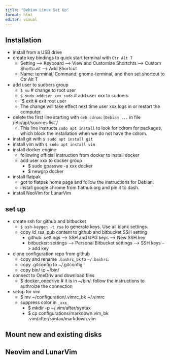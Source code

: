 ```yaml
---
title: "Debian Linux Set Up"
format: html
editor: visual
---
```


## Installation

- install from a USB drive
- create key bindings to quick start terminal with `Ctr Alt T`
  - Setting --> Keyboard --> View and Customize Shortchts --> Custom Shortcust --> Add Shortcut
  - Name: terminal, Command: gnome-terminal,  and then set shortcut to Ctr Alt T
- add user to sudoers group
  - `$ su`  # change to root user
  - `$ sudo adduser xxx sudo`  # add user xxx to sudoers
  - `$ exit  # exit root user
  - The change will take effect next time user xxx logs in or restart the computer.
- delete the first line starting with `deb cdrom:[Debian ...` in file /etc/apt/sources.list`/
  - This line instructs `sudo apt install` to look for cdrom for packages, which block the installation when we do not have the cdrom.
- install git with `$ sudo apt install git`
- install vim with `$ sudo apt install vim`
- install docker engine
    - following official instruction from docker to install docker
    - add user xxx to docker group
      - $ sudo gpasswe -a xxx docker
      - $ newgrp docker
- install flatpak
    - got to flatpak home page and follow the instructions for Debian.
    - install google chrome from flathub.org and pin it to dash.
- install NeoVim for LunarVim


## set up

- create ssh for github and bitbucket
    - `$ ssh-keygen -t rsa` to generate keys. Use all blank settings.
    - copy id_rsa_pub content to github and bitbucket SSH setting
      - github: settings --> SSH and GPG keys --> New SSH key
      - bitbucker: settings --> Personal Bitbucket settings --> SSH keys --> add key
- clone configuration repo from github
  - copy and rename `.bashrc_bk` to `~/.bashrc`.
  - copy .gitconfig to ~/.gitconfig
  - copy bin/ to ~/bin/

- connect to OneDriv and download files
  - $ docker_onedrive  # it is in ~/bin/. follow the instructions to authroize the connection

- setup for vim
  - $ mv ~/configuration/.vimrc_bk ~/.vimrc
  - suppress color in `_xxx_`
    - $ mkdir -p ~/.vim/after/syntax
    - $ cp configurations/markdown.vim_bk .vim/after/syntax/markdown.vim

## Mount new and existing disks

##

## Neovim and LunarVim
